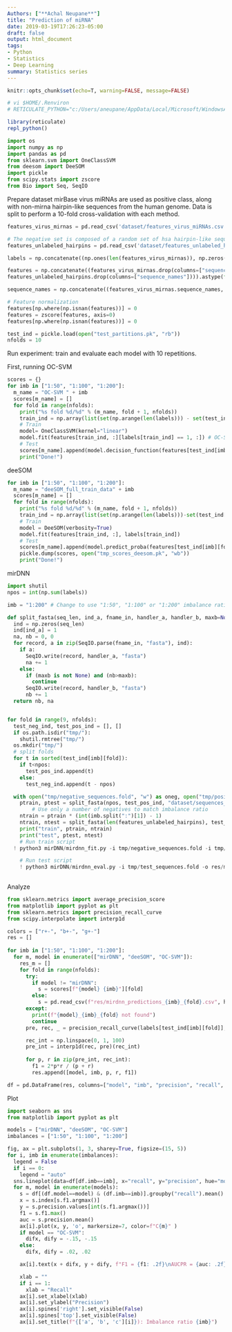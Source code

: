 ```yaml
---
Authors: ["**Achal Neupane**"]
title: "Prediction of miRNA"
date: 2019-03-19T17:26:23-05:00
draft: false
output: html_document
tags:
- Python
- Statistics
- Deep Learning
summary: Statistics series
---
```



<script type="text/javascript" src="https://cdnjs.cloudflare.com/ajax/libs/mathjax/2.7.1/MathJax.js?config=TeX-AMS-MML_HTMLorMML">
</script>

```r
knitr::opts_chunk$set(echo=T, warning=FALSE, message=FALSE)

# vi $HOME/.Renviron
# RETICULATE_PYTHON="c:/Users/aneupane/AppData/Local/Microsoft/WindowsApps/python3"

library(reticulate)
repl_python()
```


```python
import os
import numpy as np
import pandas as pd
from sklearn.svm import OneClassSVM
from deesom import DeeSOM
import pickle
from scipy.stats import zscore 
from Bio import Seq, SeqIO
```


Prepare dataset
mirBase virus miRNAs are used as positive class, along with non-mirna hairpin-like sequences from the human genome. Data is split to perform a 10-fold cross-validation with each method.

```python
features_virus_mirnas = pd.read_csv('dataset/features_virus_miRNAs.csv')

# The negative set is composed of a random set of hsa hairpin-like sequences 
features_unlabeled_hairpins = pd.read_csv('dataset/features_unlabeled_hairpins.csv') # Hairpins from hsa genome

labels = np.concatenate((np.ones(len(features_virus_mirnas)), np.zeros(len(features_unlabeled_hairpins))))

features = np.concatenate((features_virus_mirnas.drop(columns=["sequence_names"]), 
features_unlabeled_hairpins.drop(columns=["sequence_names"]))).astype(float)

sequence_names = np.concatenate((features_virus_mirnas.sequence_names, features_unlabeled_hairpins.sequence_names))

# Feature normalization
features[np.where(np.isnan(features))] = 0
features = zscore(features, axis=0)
features[np.where(np.isnan(features))] = 0

test_ind = pickle.load(open("test_partitions.pk", "rb"))
nfolds = 10
```


Run experiment: train and evaluate each model with 10 repetitions. 

First, running OC-SVM

```python
scores = {}
for imb in ["1:50", "1:100", "1:200"]:
  m_name = "OC-SVM " + imb
  scores[m_name] = []
  for fold in range(nfolds):
    print("%s fold %d/%d" % (m_name, fold + 1, nfolds))
    train_ind = np.array(list(set(np.arange(len(labels))) - set(test_ind[imb][fold])))
    # Train
    model= OneClassSVM(kernel="linear")
    model.fit(features[train_ind, :][labels[train_ind] == 1, :]) # OC-SVM uses only the positive set to fit
    # Test
    scores[m_name].append(model.decision_function(features[test_ind[imb][fold], :]))
    print("Done!")

```

deeSOM

```python

for imb in ["1:50", "1:100", "1:200"]:
  m_name = "deeSOM_full_train_data" + imb
  scores[m_name] = []
  for fold in range(nfolds):
    print("%s fold %d/%d" % (m_name, fold + 1, nfolds))
    train_ind = np.array(list(set(np.arange(len(labels)))-set(test_ind[imb][fold]))
    # Train
    model = DeeSOM(verbosity=True)
    model.fit(features[train_ind, :], labels[train_ind])
    # Test
    scores[m_name].append(model.predict_proba(features[test_ind[imb][fold], :]))
    pickle.dump(scores, open("tmp_scores_deesom.pk", "wb"))
    print("Done!")

```

mirDNN

```python
import shutil
npos = int(np.sum(labels))

imb = "1:200" # Change to use "1:50", "1:100" or "1:200" imbalance ratio

def split_fasta(seq_len, ind_a, fname_in, handler_a, handler_b, maxb=None):
  ind = np.zeros(seq_len)
  ind[ind_a] = 1
  na, nb = 0, 0
  for record, a in zip(SeqIO.parse(fname_in, "fasta"), ind):
    if a:
      SeqIO.write(record, handler_a, "fasta")
      na += 1
    else:
      if (maxb is not None) and (nb>maxb):
        continue
      SeqIO.write(record, handler_b, "fasta")
      nb += 1
  return nb, na


for fold in range(9, nfolds):
  test_neg_ind, test_pos_ind = [], [] 
  if os.path.isdir("tmp/"):
    shutil.rmtree("tmp/")
  os.mkdir("tmp/")
  # split folds
  for t in sorted(test_ind[imb][fold]):
    if t<npos:
      test_pos_ind.append(t)
    else:
      test_neg_ind.append(t - npos)    

  with open("tmp/negative_sequences.fold", "w") as oneg, open("tmp/positive_sequences.fold", "w") as opos, open("tmp/test_sequences.fold", "w") as otest: 
    ptrain, ptest = split_fasta(npos, test_pos_ind, "dataset/sequences_virus_miRNAs.fold", otest, opos)
        # Use only a number of negatives to match imbalance ratio
    ntrain = ptrain * (int(imb.split(":")[1]) - 1)
    ntrain, ntest = split_fasta(len(features_unlabeled_hairpins), test_neg_ind, "dataset/sequences_unlabeled_hairpins.fold", otest, oneg, maxb=ntrain)
    print("train", ptrain, ntrain)    
    print("test", ptest, ntest)    
    # Run train script
  ! python3 mirDNN/mirdnn_fit.py -i tmp/negative_sequences.fold -i tmp/positive_sequences.fold -m tmp/out_model.pmt -l tmp/train_{imb}_{fold}.log -d "cuda" -s 160

    # Run test script
    ! python3 mirDNN/mirdnn_eval.py -i tmp/test_sequences.fold -o res/mirdnn_predictions_{imb}_{fold}.csv -m tmp/out_model.pmt -s 160 -d "cuda"
    

```


Analyze

```python
from sklearn.metrics import average_precision_score
from matplotlib import pyplot as plt 
from sklearn.metrics import precision_recall_curve
from scipy.interpolate import interp1d

colors = ["r+-", "b+-", "g+-"]
res = []
            
for imb in ["1:50", "1:100", "1:200"]:
  for m, model in enumerate(["mirDNN", "deeSOM", "OC-SVM"]):
    res_m = []
    for fold in range(nfolds):
      try:
        if model != "mirDNN":
          s = scores[f"{model} {imb}"][fold]
        else:
          s = pd.read_csv(f"res/mirdnn_predictions_{imb}_{fold}.csv", header=None).values[:, 1]
      except:
        print(f"{model}_{imb}_{fold} not found")
        continue
      pre, rec, _ = precision_recall_curve(labels[test_ind[imb][fold]], s)

      rec_int = np.linspace(0, 1, 100)
      pre_int = interp1d(rec, pre)(rec_int)
            
      for p, r in zip(pre_int, rec_int):
        f1 = 2*p*r / (p + r)
        res.append([model, imb, p, r, f1])

df = pd.DataFrame(res, columns=["model", "imb", "precision", "recall", "f1"])

```

Plot

```python

import seaborn as sns
from matplotlib import pyplot as plt

models = ["mirDNN", "deeSOM", "OC-SVM"]
imbalances = ["1:50", "1:100", "1:200"]

fig, ax = plt.subplots(1, 3, sharey=True, figsize=(15, 5))
for i, imb in enumerate(imbalances):
  legend = False
  if i == 0:
    legend = "auto"
  sns.lineplot(data=df[df.imb==imb], x="recall", y="precision", hue="model", ax=ax[i], legend=legend)
  for m, model in enumerate(models):
    s = df[(df.model==model) & (df.imb==imb)].groupby("recall").mean()
    x = s.index[s.f1.argmax()]
    y = s.precision.values[int(s.f1.argmax())]
    f1 = s.f1.max()
    auc = s.precision.mean()
    ax[i].plot(x, y, 'o', markersize=7, color=f"C{m}" )
    if model == "OC-SVM":
      difx, dify = -.15, -.15
    else:
      difx, dify = .02, .02

    ax[i].text(x + difx, y + dify, f"F1 = {f1: .2f}\nAUCPR = {auc: .2f}")

    xlab = ""
    if i == 1:  
      xlab = "Recall"
    ax[i].set_xlabel(xlab)
    ax[i].set_ylabel("Precision")
    ax[i].spines['right'].set_visible(False)
    ax[i].spines['top'].set_visible(False)
    ax[i].set_title(f"{['a', 'b', 'c'][i]}): Imbalance ratio {imb}")
```

